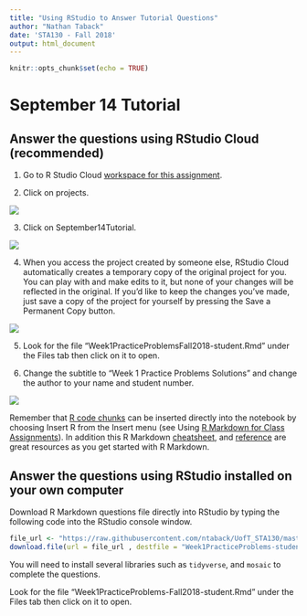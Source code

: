 ```yaml
---
title: "Using RStudio to Answer Tutorial Questions"
author: "Nathan Taback"
date: 'STA130 - Fall 2018'
output: html_document
---
```


```r
knitr::opts_chunk$set(echo = TRUE)
```

# September 14 Tutorial

## Answer the questions using RStudio Cloud (recommended)

1. Go to R Studio Cloud [workspace for this assignment](https://rstudio.cloud/spaces/3186/join?access_code=b0A03f8ziEjE1fmGJ3CTYyhab1n%2FR5yB1EYBLczh).

2. Click on projects.

![](rscloud1.png)

3. Click on September14Tutorial.

![](rscloud2.png)


4. When you access the project created by someone else, RStudio Cloud automatically creates a temporary copy of the original project for you. You can play with and make edits to it, but none of your changes will be reflected in the original. If you’d like to keep the changes you’ve made, just save a copy of the project for yourself by pressing the Save a Permanent Copy button.

![](forkProject.png)

5. Look for the file "Week1PracticeProblemsFall2018-student.Rmd" under the Files tab then click on it to open.

4. Change the subtitle to "Week 1 Practice Problems Solutions" and change the author to your name and student number.

![](rscloud3.png)


Remember that [R code chunks](http://rmarkdown.rstudio.com/authoring_rcodechunks.html) can be inserted directly into the notebook by choosing Insert R from the Insert menu (see Using [R Markdown for Class Assignments](https://ntaback.github.io/UofT_STA130/Rmarkdownforclassreports.html)). In addition this R Markdown [cheatsheet](http://www.rstudio.com/wp-content/uploads/2016/03/rmarkdown-cheatsheet-2.0.pdf), and [reference](http://www.rstudio.com/wp-content/uploads/2015/03/rmarkdown-reference.pdf) are great resources as you get started with R Markdown. 


## Answer the questions using RStudio installed on your own computer

Download R Markdown questions file directly into RStudio by typing the following code into the RStudio console window.   

```r
file_url <- "https://raw.githubusercontent.com/ntaback/UofT_STA130/master/Fall2018/week1/tutorial/Week1PracticeProblems-Fall2018-student.Rmd"
download.file(url = file_url , destfile = "Week1PracticeProblems-student_temp.Rmd")
```

You will need to install several libraries such as `tidyverse`, and `mosaic` to complete the questions.

Look for the file "Week1PracticeProblems-Fall2018-student.Rmd" under the Files tab then click on it to open.